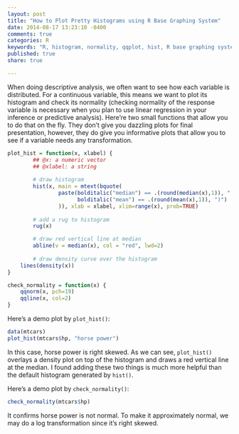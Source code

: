 ```yaml
---
layout: post
title: "How to Plot Pretty Histograms using R Base Graphing System"
date: 2014-08-17 13:23:10 -0400
comments: true
categories: R
keywords: "R, histogram, normality, qqplot, hist, R base graphing system"
published: true
share: true

---
```

When doing descriptive analysis, we often want to see how each variable is distributed. For a continuous variable, this means we want to plot its histogram and check its normality (checking normality of the response variable is necessary when you plan to use linear regression in your inference or predictive analysis). Here're two small functions that allow you to do that on the fly. They don't give you dazzling plots for final presentation, however, they do give you informative plots that allow you to see if a variable needs any transformation.

```r
plot_hist = function(x, xlabel) {
        ## @x: a numeric vector
        ## @xlabel: a string
        
        # draw histogram
        hist(x, main = mtext(bquote(
                paste(bolditalic("median") == .(round(median(x),1)), " (",
                      bolditalic("mean") == .(round(mean(x),1)), ")")
                )), xlab = xlabel, xlim=range(x), prob=TRUE)
        
        # add a rug to histogram
        rug(x)

        # draw red vertical line at median
        abline(v = median(x), col = "red", lwd=2)  
                
        # draw density curve over the histogram
	lines(density(x))   
}

check_normality = function(x) {
	qqnorm(x, pch=19)
	qqline(x, col=2)
}
```

Here's a demo plot by `plot_hist()`:
```r
data(mtcars)
plot_hist(mtcars$hp, "horse power")
```

In this case, horse power is right skewed. As we can see, `plot_hist()` overlays a density plot on top of the histogram and draws a red vertical line at the median. I found adding these two things is much more helpful than the default histogram generated by `hist()`. 

Here's a demo plot by `check_normality()`:
```r
check_normality(mtcars$hp)
```

It confirms horse power is not normal. To make it approximately normal, we may do a log transformation since it's right skewed.